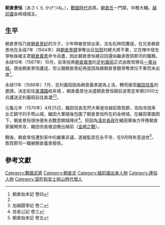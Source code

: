 '''朝倉景恒'''（あさくら かげつね，{{bd|？||1570年|（元龜元年）}}），[[战国时代_(日本)|戰國時代]]武將。[[朝倉氏|朝倉氏]]一門眾。中務大輔。[[越前國|越前國]]金崎城城主。

==生平==
朝倉景恒乃是[[朝倉景紀|朝倉景紀]]的次子，少年時被安排出家，法名松林院鷹瑳。在兄長朝倉景垙在永祿7年（1564年）與[[朝倉景鏡|朝倉景鏡]]爭奪出征[[加賀國|加賀]]的總大將不果，又在陣中發生爭執後被主君[[朝倉義景|朝倉義景]]命令自盡，因此朝倉景恒被召回還俗繼承敦賀郡司的職務。永祿10年（1567年）10月，前來投奔[[朝倉義景|朝倉義景]]的[[足利義昭|足利義昭]]正式由敦賀移往[[一乘谷城|一乘谷城]]，便由朝倉景恒護送，但父親朝倉景紀再度因為跟朝倉景鏡爭奪席位不果而未出席<ref name="#1">朝倉始末記 卷四</ref>。

永祿11年（1568年）7月，足利義昭因為朝倉義景遲為上洛，轉而接受[[織田信長|織田信長]]的邀請，決定前往[[美濃國|美濃國]]岐阜城
，朝倉義景也派遣朝倉景恒跟前波景定率領2000士兵護送足利義昭前往美濃<ref name="#1"/><ref>加越闘爭記 卷二</ref>。

元龜元年（1570年）4月25日，織田信長忽然大舉進攻越前敦賀郡，攻陷寺田釆女正鎮守的手筒山城，織田大軍隨後包圍了朝倉景恒所在的金崎城，在織田軍圍困下，朝倉景恒很快便失去戰意開城降伏<ref>信長公記 卷三</ref>。但因為[[淺井長政|淺井長政]]在織田軍後方呼應朝倉家展開夾攻，織田信長被迫撤出越前（[[金崎之戰|金崎之戰]]）。

戰後，朝倉景恒遭到家中的嚴重非議，遂被監禁在永平寺，在9月時失意過世<ref>朝倉始末記 卷五</ref>，敦賀郡司一職被朝倉義景廢除。

==參考文獻==
{{reflist}}

[[Category:戰國武將|Category:戰國武將]]
[[Category:朝倉氏|Category:朝倉氏]]
[[Category:越前國出身人物|Category:越前國出身人物]]
[[Category:還俗人物|Category:還俗人物]]
[[Category:室町和安土桃山時代僧人|Category:室町和安土桃山時代僧人]]